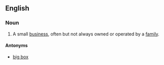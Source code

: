 {{also|mom-and-pop}}
==English==

===Noun===
{{en-noun|head=[[mom]] and [[pop]]}}

# A small [[business]], often but not always owned or operated by a [[family]].

====Antonyms====
* {{sense|small business}} [[big box]]